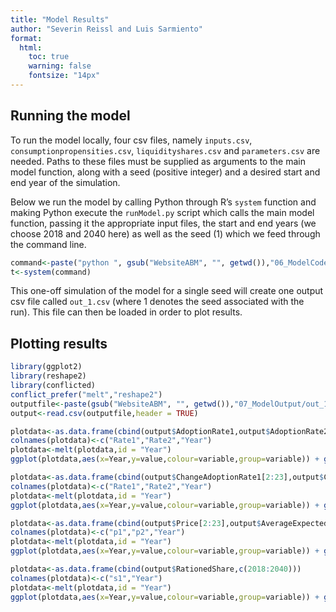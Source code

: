```yaml
---
title: "Model Results"
author: "Severin Reissl and Luis Sarmiento"
format: 
  html: 
    toc: true
    warning: false
    fontsize: "14px"
---
```


## Running the model

To run the model locally, four csv files, namely `inputs.csv`, `consumptionpropensities.csv`, `liquidityshares.csv` and `parameters.csv` are needed. Paths to these files must be supplied as arguments to the main model function, along with a seed (positive integer) and a desired start and end year of the simulation.


Below we run the model by calling Python through R's `system` function and making Python execute the `runModel.py` script which calls the main model function, passing it the appropriate input files, the start and end years (we choose 2018 and 2040 here) as well as the seed (1) which we feed through the command line.

```r
command<-paste("python ", gsub("WebsiteABM", "", getwd()),"06_ModelCode/runModel.py 1",sep = "")
t<-system(command)
```


This one-off simulation of the model for a single seed will create one output csv file called `out_1.csv` (where 1 denotes the seed associated with the run). This file can then be loaded in order to plot results.

## Plotting results

```r
library(ggplot2)
library(reshape2)
library(conflicted)
conflict_prefer("melt","reshape2")
outputfile<-paste(gsub("WebsiteABM", "", getwd()),"07_ModelOutput/out_1.csv",sep = "")
output<-read.csv(outputfile,header = TRUE)
```


```r
plotdata<-as.data.frame(cbind(output$AdoptionRate1,output$AdoptionRate2,c(2018:2040)))
colnames(plotdata)<-c("Rate1","Rate2","Year")
plotdata<-melt(plotdata,id = "Year")
ggplot(plotdata,aes(x=Year,y=value,colour=variable,group=variable)) + geom_line(lwd=1) +labs(y= "Ownership rate")+theme_bw()+ ggtitle("Simulated PV ownership rates")+theme(legend.title=element_blank())+ scale_colour_discrete(labels=c('All', 'Only feasible'))
```
```r
plotdata<-as.data.frame(cbind(output$ChangeAdoptionRate1[2:23],output$ChangeAdoptionRate2[2:23],c(2019:2040)))
colnames(plotdata)<-c("Rate1","Rate2","Year")
plotdata<-melt(plotdata,id = "Year")
ggplot(plotdata,aes(x=Year,y=value,colour=variable,group=variable)) + geom_line(lwd=1) +labs(y= "Change in ownership rate")+theme_bw()+ ggtitle("Change in simulated PV ownership rates")+theme(legend.title=element_blank())+ scale_colour_discrete(labels=c('All', 'Only feasible'))
```



```r
plotdata<-as.data.frame(cbind(output$Price[2:23],output$AverageExpectedPrice[1:22],c(2019:2040)))
colnames(plotdata)<-c("p1","p2","Year")
plotdata<-melt(plotdata,id = "Year")
ggplot(plotdata,aes(x=Year,y=value,colour=variable,group=variable)) + geom_line(lwd=1) +labs(y= "Price")+theme_bw()+ ggtitle("Effective and average expected simulated electricity prices")+theme(legend.title=element_blank())+ scale_colour_discrete(labels=c('Actual', 'Expected'))
```



```r
plotdata<-as.data.frame(cbind(output$RationedShare,c(2018:2040)))
colnames(plotdata)<-c("s1","Year")
plotdata<-melt(plotdata,id = "Year")
ggplot(plotdata,aes(x=Year,y=value,colour=variable,group=variable)) + geom_line(lwd=1) +labs(y= "Share")+theme_bw()+ ggtitle("Share of potential adopters who are credit rationed")+theme(legend.position = "none")
```

